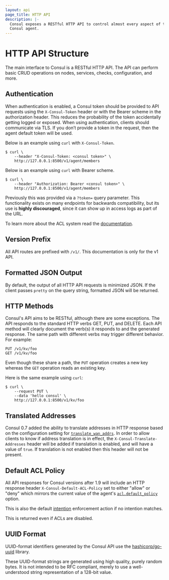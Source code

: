 ```yaml
---
layout: api
page_title: HTTP API
description: |-
  Consul exposes a RESTful HTTP API to control almost every aspect of the
  Consul agent.
---
```


# HTTP API Structure

The main interface to Consul is a RESTful HTTP API. The API can perform basic
CRUD operations on nodes, services, checks, configuration, and more.

## Authentication

When authentication is enabled, a Consul token should be provided to API
requests using the `X-Consul-Token` header or with the
Bearer scheme in the authorization header.
This reduces the probability of the
token accidentally getting logged or exposed. When using authentication,
clients should communicate via TLS. If you don’t provide a token in the request, then the agent default token will be used.

Below is an example using `curl` with `X-Consul-Token`.

```shell-session
$ curl \
    --header "X-Consul-Token: <consul token>" \
    http://127.0.0.1:8500/v1/agent/members
```

Below is an example using `curl` with Bearer scheme.

```shell-session
$ curl \
    --header "Authorization: Bearer <consul token>" \
    http://127.0.0.1:8500/v1/agent/members
```

Previously this was provided via a `?token=` query parameter. This functionality
exists on many endpoints for backwards compatibility, but its use is **highly
discouraged**, since it can show up in access logs as part of the URL.

To learn more about the ACL system read the [documentation](/docs/acl/acl-system).

## Version Prefix

All API routes are prefixed with `/v1/`. This documentation is only for the v1 API.

## Formatted JSON Output

By default, the output of all HTTP API requests is minimized JSON. If the client
passes `pretty` on the query string, formatted JSON will be returned.

## HTTP Methods

Consul's API aims to be RESTful, although there are some exceptions. The API
responds to the standard HTTP verbs GET, PUT, and DELETE. Each API method will
clearly document the verb(s) it responds to and the generated response. The same
path with different verbs may trigger different behavior. For example:

```text
PUT /v1/kv/foo
GET /v1/kv/foo
```

Even though these share a path, the `PUT` operation creates a new key whereas
the `GET` operation reads an existing key.

Here is the same example using `curl`:

```shell-session
$ curl \
    --request PUT \
    --data 'hello consul' \
    http://127.0.0.1:8500/v1/kv/foo
```

## Translated Addresses

Consul 0.7 added the ability to translate addresses in HTTP response based on
the configuration setting for
[`translate_wan_addrs`](/docs/agent/options#translate_wan_addrs). In order
to allow clients to know if address translation is in effect, the
`X-Consul-Translate-Addresses` header will be added if translation is enabled,
and will have a value of `true`. If translation is not enabled then this header
will not be present.

## Default ACL Policy

All API responses for Consul versions after 1.9 will include an HTTP response
header `X-Consul-Default-ACL-Policy` set to either "allow" or "deny" which
mirrors the current value of the agent's
[`acl.default_policy`](/docs/agent/options#acl_default_policy) option.

This is also the default [intention](/docs/connect/intentions) enforcement
action if no intention matches.

This is returned even if ACLs are disabled.

## UUID Format

UUID-format identifiers generated by the Consul API use the
[hashicorp/go-uuid](https://github.com/hashicorp/go-uuid) library.

These UUID-format strings are generated using high quality, purely random bytes.
It is not intended to be RFC compliant, merely to use a well-understood string
representation of a 128-bit value.

